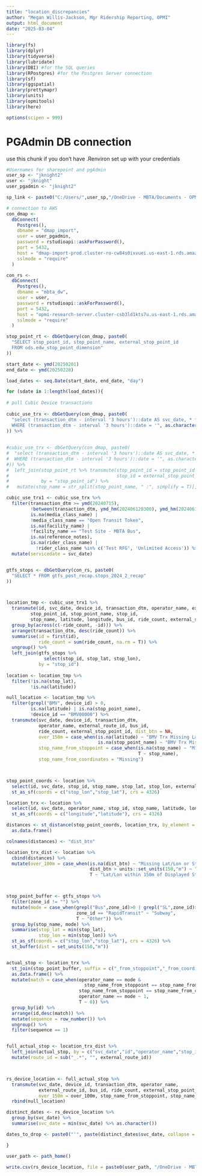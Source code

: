 ```yaml
---
title: "location_discrepancies"
author: "Megan Willis-Jackson, Mgr Ridership Reporting, OPMI"
output: html_document
date: "2025-03-04"
---
```


```r
library(fs)
library(dplyr)
library(tidyverse)
library(lubridate)
library(DBI) #for the SQL queries
library(RPostgres) #for the Postgres Server connection
library(sf)
library(ggspatial)
library(prettymapr)
library(units)
library(opmitools)
library(here)

options(scipen = 999)
```

# PGAdmin DB connection
use this chunk if you don't have .Renviron set up with your credentials
```r
#Usernames for sharepoint and pgAdmin
user_sp <- "jknight2"
user <- "jknight"
user_pgadmin <- "jknight2"

sp_link <- paste0("C:/Users/",user_sp,"/OneDrive - MBTA/Documents - OPMI/02 Active Projects/2024 AFC 2.0/Public Rollout Analyses/Tableau/")

# connection to AWS
con_dmap <-
  dbConnect(
    Postgres(),
    dbname = "dmap_import",
    user = user_pgadmin,
    password = rstudioapi::askForPassword(),
    port = 5432,
    host = "dmap-import-prod.cluster-ro-cw84s0ixvuei.us-east-1.rds.amazonaws.com",
    sslmode = "require"
  )

con_rs <-
  dbConnect(
    Postgres(),
    dbname = "mbta_dw",
    user = user,
    password = rstudioapi::askForPassword(),
    port = 5432,
    host = "opmi-research-server.cluster-csb3ld1kts7u.us-east-1.rds.amazonaws.com",
    sslmode = "require"
  )

stop_point_rt <- dbGetQuery(con_dmap, paste0(
  "SELECT stop_point_id, stop_point_name, external_stop_point_id
  FROM ods.edw_stop_point_dimension"
))

```

```r
start_date <- ymd(20250201)
end_date <- ymd(20250228)

load_dates <- seq.Date(start_date, end_date, "day")

for (sdate in 1:length(load_dates)){
  
# pull Cubic Device transactions
  
cubic_use_trx <- dbGetQuery(con_dmap, paste0(
  "select (transaction_dtm - interval '3 hours')::date AS svc_date, * from public.use_transaction_location
  WHERE (transaction_dtm - interval '3 hours')::date = '", as.character(load_dates[sdate]),"'"
)) %>%
  
  
#cubic_use_trx <- dbGetQuery(con_dmap, paste0(
#  "select (transaction_dtm - interval '3 hours')::date AS svc_date, * from public.use_transaction_location
#  WHERE (transaction_dtm - interval '3 hours')::date = '", as.character(load_dates[sdate]),"'"
#)) %>%
#  left_join(stop_point_rt %>% transmute(stop_point_id = stop_point_id %>% as.double(),
#                                        stop_id = external_stop_point_id), 
#            by = "stop_point_id") %>%
#   mutate(stop_name = str_split(stop_point_name, " :", simplify = T)[,1])

cubic_use_trx1 <- cubic_use_trx %>%
  filter(transaction_dtm >= ymd(20240715),
         !between(transaction_dtm, ymd_hm(202406120300), ymd_hm(202406120600)),
         is.na(media_class_name) |
         !media_class_name == "Open Transit Token",
         is.na(facility_name) |
         !facility_name == "Test Site - MBTA Bus",
         is.na(reference_notes),
         is.na(rider_class_name) |
           !rider_class_name %in% c('Test RFG', 'Unlimited Access')) %>%
  mutate(servicedate = svc_date) 


gtfs_stops <- dbGetQuery(con_rs, paste0(
  "SELECT * FROM gtfs_post_recap.stops_2024_2_recap"
))



location_tmp <- cubic_use_trx1 %>%
  transmute(id, svc_date, device_id, transaction_dtm, operator_name, external_route_id,
         stop_point_id, stop_point_name, stop_id, 
         stop_name, latitude, longitude, bus_id, ride_count, external_stop_point_id) %>%
  group_by(across(c(-ride_count, -id))) %>%
  arrange(transaction_dtm, desc(ride_count)) %>%
  summarise(id = first(id),
            ride_count = sum(ride_count, na.rm = T)) %>%
  ungroup() %>%
  left_join(gtfs_stops %>% 
              select(stop_id, stop_lat, stop_lon),
            by = "stop_id")
  
location <- location_tmp %>%
  filter(!is.na(stop_lat),
         !is.na(latitude))

null_location <- location_tmp %>%
  filter(grepl("BMV", device_id) > 0,
         is.na(latitude) | is.na(stop_point_name),
         !device_id == "BMV00000") %>%
  transmute(svc_date, device_id, transaction_dtm,
            operator_name, external_route_id, bus_id,
            ride_count, external_stop_point_id, dist_btn = NA, 
            over_150m = case_when(is.na(latitude) ~ "BMV Trx Missing Lat/Lon",
                                  is.na(stop_point_name) ~ "BMV Trx Missing Stop Point Name"),
            stop_name_from_stoppoint = case_when(is.na(stop_name) ~ "Missing",
                                                 T ~ stop_name),
            stop_name_from_coordinates = "Missing")



stop_point_coords <- location %>%
  select(id, svc_date, stop_id, stop_name, stop_lat, stop_lon, external_stop_point_id) %>%
  st_as_sf(coords = c("stop_lon","stop_lat"), crs = 4326)

location_trx <- location %>%
  select(id, svc_date, operator_name, stop_id, stop_name, latitude, longitude) %>%
  st_as_sf(coords = c("longitude","latitude"), crs = 4326)

distances <- st_distance(stop_point_coords, location_trx, by_element = T) %>%
  as.data.frame()

colnames(distances) <- "dist_btn"

location_trx_dist <- location %>%
  cbind(distances) %>%
  mutate(over_100m = case_when(is.na(dist_btn) ~ "Missing Lat/Lon or Stop Point",
                               dist_btn > units::set_units(150,"m") ~ "Lat/Lon Farther than 150m from Displayed Stop Point",
                               T ~ "Lat/Lon within 150m of Displayed Stop Point")) 



stop_point_buffer <- gtfs_stops %>%
  filter(zone_id != "") %>%
  mutate(mode = case_when(grepl("Bus",zone_id)>0 | grepl("SL",zone_id)>0 ~ "Bus",
                          zone_id == "RapidTransit" ~ "Subway",
                          T ~ "Other")) %>%
  group_by(stop_name, mode) %>%
  summarise(stop_lat = min(stop_lat),
            stop_lon = min(stop_lon)) %>%
  st_as_sf(coords = c("stop_lon","stop_lat"), crs = 4326) %>%
  st_buffer(dist = set_units(150,"m"))


actual_stop <- location_trx %>%
  st_join(stop_point_buffer, suffix = c("_from_stoppoint","_from_coordinates")) %>%
  as.data.frame() %>%
  mutate(match = case_when(operator_name == mode &
                             stop_name_from_stoppoint == stop_name_from_coordinates ~ 3,
                           stop_name_from_stoppoint == stop_name_from_coordinates ~ 2,
                           operator_name == mode ~ 1,
                           T ~ 0)) %>%
  group_by(id) %>%
  arrange(id,desc(match)) %>%
  mutate(sequence = row_number()) %>%
  ungroup() %>%
  filter(sequence == 1)


full_actual_stop <- location_trx_dist %>%
  left_join(actual_stop, by = c("svc_date","id","operator_name","stop_id")) %>%
  mutate(route_id = sub("_.*", "", external_route_id))



rs_device_location <- full_actual_stop %>% 
  transmute(svc_date, device_id, transaction_dtm, operator_name, 
            external_route_id, bus_id, ride_count, external_stop_point_id, dist_btn = dist_btn %>% as.numeric(), 
            over_150m = over_100m, stop_name_from_stoppoint, stop_name_from_coordinates) %>%
  rbind(null_location)

distinct_dates <- rs_device_location %>%
  group_by(svc_date) %>%
  summarise(svc_date = min(svc_date) %>% as.character()) 

dates_to_drop <- paste0("'", paste(distinct_dates$svc_date, collapse = "','"), "'")

}

user_path <- path_home()

write.csv(rs_device_location, file = paste0(user_path, "/OneDrive - MBTA/Desktop/location_discrepancies_feb_new.csv"), row.names = F)
```